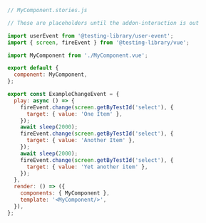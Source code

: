 ```js
// MyComponent.stories.js

// These are placeholders until the addon-interaction is out

import userEvent from '@testing-library/user-event';
import { screen, fireEvent } from '@testing-library/vue';

import MyComponent from './MyComponent.vue';

export default {
  component: MyComponent,
};

export const ExampleChangeEvent = {
  play: async () => {
    fireEvent.change(screen.getByTestId('select'), {
      target: { value: 'One Item' },
    });
    await sleep(2000);
    fireEvent.change(screen.getByTestId('select'), {
      target: { value: 'Another Item' },
    });
    await sleep(2000);
    fireEvent.change(screen.getByTestId('select'), {
      target: { value: 'Yet another item' },
    });
  },
  render: () => ({
    components: { MyComponent },
    template: '<MyComponent/>',
  }),
};
```